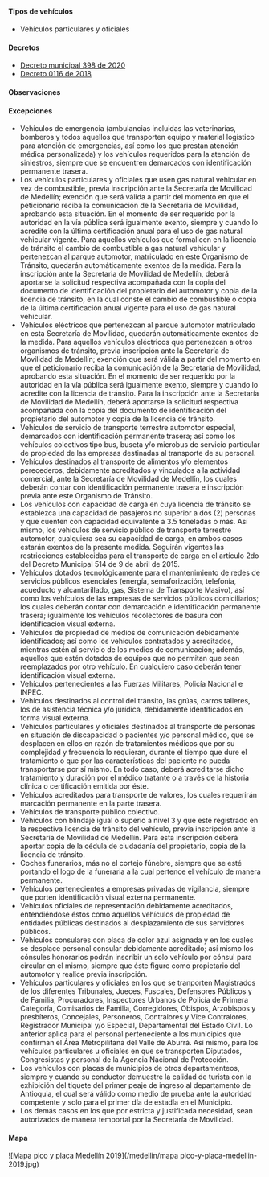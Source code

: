 
#### Tipos de vehículos

- Vehículos particulares y oficiales

#### Decretos

- [Decreto municipal 398 de 2020](https://normograma.info/medellin/normograma/docs/pdf/mjd_alcamed_0398_2020.pdf)
- [Decreto 0116 de 2018](https://www.medellin.gov.co/movilidad/jdownloads/Normas/Normatividad/Decretos%20Municipales/2018/decreto_0116_de_2018.pdf)

#### Observaciones

<TweetEmbed id="1242284868186374144" />

#### Excepciones

- Vehículos de emergencia (ambulancias incluidas las veterinarias, bomberos y todos aquellos que transporten equipo y material logístico para atención de emergencias, así como los que prestan atención médica personalizada) y los vehículos requeridos para la atención de siniestros, siempre que se encuentren demarcados con identificación permanente trasera.
- Los vehículos particulares y oficiales que usen gas natural vehicular en vez de combustible, previa inscripción ante la Secretaría de Movilidad de Medellín; exención que será válida a partir del momento en que el peticionario reciba la comunicación de la Secretaria de Movilidad, aprobando esta situación. En el momento de ser requerido por la autoridad en la vía pública será igualmente exento, siempre y cuando lo acredite con la última certificación anual para el uso de gas natural vehicular vigente. Para aquellos vehículos que formalicen en la licencia de tránsito el cambio de combustible a gas natural vehicular y pertenezcan al parque automotor, matriculado en este Organismo de Tránsito, quedarán automáticamente exentos de la medida. Para la inscripción ante la Secretaria de Movilidad de Medellín, deberá aportarse la solicitud respectiva acompañada con la copia del documento de identificación del propietario del automotor y copia de la licencia de tránsito, en la cual conste el cambio de combustible o copia de la última certificación anual vigente para el uso de gas natural vehicular.
- Vehículos eléctricos que pertenezcan al parque automotor matriculado en esta Secretaría de Movilidad, quedarán automáticamente exentos de la medida. Para aquellos vehículos eléctricos que pertenezcan a otros organismos de tránsito, previa inscripción ante la Secretaría de Movilidad de Medellín; exención que será válida a partir del momento en que el peticionario reciba la comunicación de la Secretaría de Movilidad, aprobando esta situación. En el momento de ser requerido por la autoridad en la vía pública será igualmente exento, siempre y cuando lo acredite con la licencia de tránsito. Para la inscripción ante la Secretaría de Movilidad de Medellín, deberá aportarse la solicitud respectiva acompañada con la copia del documento de identificación del propietario del automotor y copia de la licencia de tránsito.
- Vehículos de servicio de transporte terrestre automotor especial, demarcados con identificación permanente trasera; así como los vehículos colectivos tipo bus, buseta y/o microbus de servicio particular de propiedad de las empresas destinadas al transporte de su personal.
- Vehículos destinados al transporte de alimentos y/o elementos perecederos, debidamente acreditados y vinculados a la actividad comercial, ante la Secretaría de Movilidad de Medellín, los cuales deberán contar con identificación permanente trasera e inscripción previa ante este Organismo de Tránsito.
- Los vehículos con capacidad de carga en cuya licencia de tránsito se establezca una capacidad de pasajeros no superior a dos (2) personas y que cuenten con capacidad equivalente a 3.5 toneladas o más. Así mismo, los vehículos de servicio público de transporte terrestre automotor, cualquiera sea su capacidad de carga, en ambos casos estarán exentos de la presente medida. Seguirán vigentes las restricciones establecidas para el transporte de carga en el artículo 2do del Decreto Municipal 514 de 9 de abril de 2015.
- Vehículos dotados tecnológicamente para el mantenimiento de redes de servicios públicos esenciales (energía, semaforización, telefonía, acueducto y alcantarillado, gas, Sistema de Transporte Masivo), así como los vehículos de las empresas de servicios públicos domiciliarios; los cuales deberán contar con demarcación e identificación permanente trasera; igualmente los vehículos recolectores de basura con identificación visual externa.
- Vehículos de propiedad de medios de comunicación debidamente identificados; así como los vehículos contratados y acreditados, mientras estén al servicio de los medios de comunicación; además, aquellos que estén dotados de equipos que no permitan que sean reemplazados por otro vehículo. En cualquiero caso deberán tener identificación visual externa.
- Vehículos pertenecientes a las Fuerzas Militares, Policía Nacional e INPEC.
- Vehículos destinados al control del tránsito, las grúas, carros talleres, los de asistencia técnica y/o jurídica, debidamente identificados en forma visual externa.
- Vehículos particulares y oficiales destinados al transporte de personas en situación de discapacidad o pacientes y/o personal médico, que se desplacen en ellos en razón de tratamientos médicos que por su complejidad y frecuencia lo requieran, durante el tiempo que dure el tratamiento o que por las características del paciente no pueda transportarse por sí mismo. En todo caso, deberá acreditarse dicho tratamiento y duración por el médico tratante o a través de la historia clínica o certificación emitida por éste.
- Vehículos acreditados para transporte de valores, los cuales requerirán marcación permanente en la parte trasera.
- Vehículos de transporte público colectivo.
- Vehículos con blindaje igual o superio a nivel 3 y que esté registrado en la respectiva licencia de tránsito del vehículo, previa inscripción ante la Secretaría de Movilidad de Medellín. Para esta inscripción deberá aportar copia de la cédula de ciudadanía del propietario, copia de la licencia de tránsito.
- Coches funerarios, más no el cortejo fúnebre, siempre que se esté portando el logo de la funeraria a la cual pertence el vehículo de manera permanente.
- Vehículos pertenecientes a empresas privadas de vigilancia, siempre que porten identificación visual externa permanente.
- Vehículos oficiales de representación debidamente acreditados, entendiéndose éstos como aquellos vehículos de propiedad de entidades públicas destinados al desplazamiento de sus servidores públicos.
- Vehículos consulares con placa de color azul asignada y en los cuales se desplace personal consular debidamente acreditado; así mismo los cónsules honorarios podrán inscribir un solo vehículo por cónsul para circular en el mismo, siempre que éste figure como propietario del automotor y realice previa inscripción.
- Vehículos particulares y oficiales en los que se tranporten Magistrados de los diferentes Tribunales, Jueces, Fuscales, Defensores Públicos y de Familia, Procuradores, Inspectores Urbanos de Policía de Primera Categoría, Comisarios de Familia, Corregidores, Obispos, Arzobispos y presbíteros, Concejales, Personeros, Contralores y Vice Contralores, Registrador Municipal y/o Especial, Departamental del Estado Civil. Lo anterior aplica para el personal perteneciente a los municipios que confirman el Área Metropilitana del Valle de Aburrá. Así mismo, para los vehículos particulares u oficiales en que se transporten Diputados, Congresistas y personal de la Agencia Nacional de Protección.
- Los vehículos con placas de municipios de otros departamenteos, siempre y cuando su conductor demuestre la calidad de turista con la exhibición del tiquete del primer peaje de ingreso al departamento de Antioquia, el cual será válido como medio de prueba ante la autoridad competente y solo para el primer día de estadía en el Municipio.
- Los demás casos en los que por estricta y justificada necesidad, sean autorizados de manera temportal por la Secretaría de Movilidad.

#### Mapa

![Mapa pico y placa Medellín 2019](/medellin/mapa pico-y-placa-medellin-2019.jpg)
